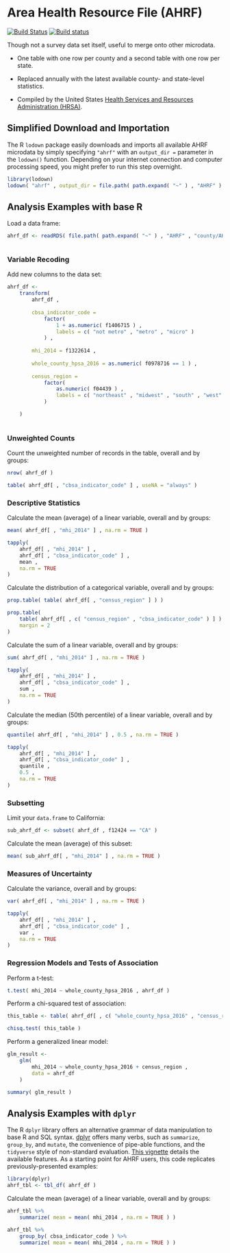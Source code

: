 # Area Health Resource File (AHRF) {-}

[![Build Status](https://travis-ci.org/asdfree/ahrf.svg?branch=master)](https://travis-ci.org/asdfree/ahrf) [![Build status](https://ci.appveyor.com/api/projects/status/github/asdfree/ahrf?svg=TRUE)](https://ci.appveyor.com/project/ajdamico/ahrf)

Though not a survey data set itself, useful to merge onto other microdata.

* One table with one row per county and a second table with one row per state.

* Replaced annually with the latest available county- and state-level statistics.

* Compiled by the United States [Health Services and Resources Administration (HRSA)](http://www.hrsa.gov/).

## Simplified Download and Importation {-}

The R `lodown` package easily downloads and imports all available AHRF microdata by simply specifying `"ahrf"` with an `output_dir =` parameter in the `lodown()` function. Depending on your internet connection and computer processing speed, you might prefer to run this step overnight.

```r
library(lodown)
lodown( "ahrf" , output_dir = file.path( path.expand( "~" ) , "AHRF" ) )
```

## Analysis Examples with base R \ {-}

Load a data frame:

```r
ahrf_df <- readRDS( file.path( path.expand( "~" ) , "AHRF" , "county/AHRF_2016-2017.rds" ) )
```

```r

```

### Variable Recoding {-}

Add new columns to the data set:
```r
ahrf_df <- 
	transform( 
		ahrf_df , 
		
		cbsa_indicator_code = 
			factor( 
				1 + as.numeric( f1406715 ) , 
				labels = c( "not metro" , "metro" , "micro" ) 
			) ,
			
		mhi_2014 = f1322614 ,
		
		whole_county_hpsa_2016 = as.numeric( f0978716 == 1 ) ,
		
		census_region = 
			factor( 
				as.numeric( f04439 ) , 
				labels = c( "northeast" , "midwest" , "south" , "west" ) 
			)

	)
	
```

### Unweighted Counts {-}

Count the unweighted number of records in the table, overall and by groups:
```r
nrow( ahrf_df )

table( ahrf_df[ , "cbsa_indicator_code" ] , useNA = "always" )
```

### Descriptive Statistics {-}

Calculate the mean (average) of a linear variable, overall and by groups:
```r
mean( ahrf_df[ , "mhi_2014" ] , na.rm = TRUE )

tapply(
	ahrf_df[ , "mhi_2014" ] ,
	ahrf_df[ , "cbsa_indicator_code" ] ,
	mean ,
	na.rm = TRUE 
)
```

Calculate the distribution of a categorical variable, overall and by groups:
```r
prop.table( table( ahrf_df[ , "census_region" ] ) )

prop.table(
	table( ahrf_df[ , c( "census_region" , "cbsa_indicator_code" ) ] ) ,
	margin = 2
)
```

Calculate the sum of a linear variable, overall and by groups:
```r
sum( ahrf_df[ , "mhi_2014" ] , na.rm = TRUE )

tapply(
	ahrf_df[ , "mhi_2014" ] ,
	ahrf_df[ , "cbsa_indicator_code" ] ,
	sum ,
	na.rm = TRUE 
)
```

Calculate the median (50th percentile) of a linear variable, overall and by groups:
```r
quantile( ahrf_df[ , "mhi_2014" ] , 0.5 , na.rm = TRUE )

tapply(
	ahrf_df[ , "mhi_2014" ] ,
	ahrf_df[ , "cbsa_indicator_code" ] ,
	quantile ,
	0.5 ,
	na.rm = TRUE 
)
```

### Subsetting {-}

Limit your `data.frame` to California:
```r
sub_ahrf_df <- subset( ahrf_df , f12424 == "CA" )
```
Calculate the mean (average) of this subset:
```r
mean( sub_ahrf_df[ , "mhi_2014" ] , na.rm = TRUE )
```

### Measures of Uncertainty {-}

Calculate the variance, overall and by groups:
```r
var( ahrf_df[ , "mhi_2014" ] , na.rm = TRUE )

tapply(
	ahrf_df[ , "mhi_2014" ] ,
	ahrf_df[ , "cbsa_indicator_code" ] ,
	var ,
	na.rm = TRUE 
)
```

### Regression Models and Tests of Association {-}

Perform a t-test:
```r
t.test( mhi_2014 ~ whole_county_hpsa_2016 , ahrf_df )
```

Perform a chi-squared test of association:
```r
this_table <- table( ahrf_df[ , c( "whole_county_hpsa_2016" , "census_region" ) ] )

chisq.test( this_table )
```

Perform a generalized linear model:
```r
glm_result <- 
	glm( 
		mhi_2014 ~ whole_county_hpsa_2016 + census_region , 
		data = ahrf_df
	)

summary( glm_result )
```

## Analysis Examples with `dplyr` \ {-}

The R `dplyr` library offers an alternative grammar of data manipulation to base R and SQL syntax. [dplyr](https://github.com/tidyverse/dplyr/) offers many verbs, such as `summarize`, `group_by`, and `mutate`, the convenience of pipe-able functions, and the `tidyverse` style of non-standard evaluation. [This vignette](https://cran.r-project.org/web/packages/dplyr/vignettes/dplyr.html) details the available features. As a starting point for AHRF users, this code replicates previously-presented examples:

```r
library(dplyr)
ahrf_tbl <- tbl_df( ahrf_df )
```
Calculate the mean (average) of a linear variable, overall and by groups:
```r
ahrf_tbl %>%
	summarize( mean = mean( mhi_2014 , na.rm = TRUE ) )

ahrf_tbl %>%
	group_by( cbsa_indicator_code ) %>%
	summarize( mean = mean( mhi_2014 , na.rm = TRUE ) )
```


